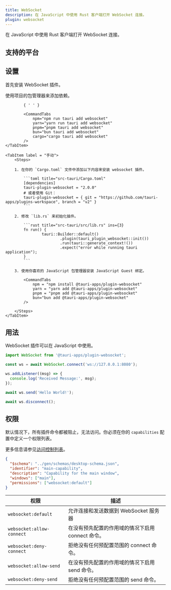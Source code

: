 ```yaml
---
title: WebSocket
description: 在 JavaScript 中使用 Rust 客户端打开 WebSocket 连接。
plugin: websocket
---
```




<PluginLinks plugin={frontmatter.plugin} />

在 JavaScript 中使用 Rust 客户端打开 WebSocket 连接。

## 支持的平台

<Compatibility plugin={frontmatter.plugin} />

## 设置

首先安装 WebSocket 插件。

<Tabs>
	<TabItem label="自动" >
		使用项目的包管理器来添加依赖。

    		{ ' ' }

    		<CommandTabs
    			npm="npm run tauri add websocket"
    			yarn="yarn run tauri add websocket"
    			pnpm="pnpm tauri add websocket"
    			bun="bun tauri add websocket"
    			cargo="cargo tauri add websocket"
    		/>
    </TabItem>

    <TabItem label = "手动">
    	<Steps>

    	1. 在你的 `Cargo.toml` 文件中添加以下内容来安装 websocket 插件。

    		```toml title="src-tauri/Cargo.toml"
    		[dependencies]
    		tauri-plugin-websocket = "2.0.0"
    		# 或者使用 Git：
    		tauri-plugin-websocket = { git = "https://github.com/tauri-apps/plugins-workspace", branch = "v2" }
    		```

    	2. 修改 `lib.rs` 来初始化插件。

    		```rust title="src-tauri/src/lib.rs" ins={3}
    		fn run() {
    				tauri::Builder::default()
    						.plugin(tauri_plugin_websocket::init())
    						.run(tauri::generate_context!())
    						.expect("error while running tauri application");
    		}
    		```

    	3. 使用你喜欢的 JavaScript 包管理器安装 JavaScript Guest 绑定。

    		<CommandTabs
    			npm = "npm install @tauri-apps/plugin-websocket"
    			yarn = "yarn add @tauri-apps/plugin-websocket"
    			pnpm = "pnpm add @tauri-apps/plugin-websocket"
    			bun="bun add @tauri-apps/plugin-websocket"
    		/>

    	</Steps>
    </TabItem>

</Tabs>

## 用法

WebSocket 插件可以在 JavaScript 中使用。

```javascript
import WebSocket from '@tauri-apps/plugin-websocket';

const ws = await WebSocket.connect('ws://127.0.0.1:8080');

ws.addListener((msg) => {
  console.log('Received Message:', msg);
});

await ws.send('Hello World!');

await ws.disconnect();
```

## 权限

默认情况下，所有插件命令都被阻止，无法访问。你必须在你的 `capabilities` 配置中定义一个权限列表。

更多信息请参见[访问控制列表](/zh-cn/reference/acl/)。

```json title="src-tauri/capabilities/main.json" ins={6}
{
  "$schema": "../gen/schemas/desktop-schema.json",
  "identifier": "main-capability",
  "description": "Capability for the main window",
  "windows": ["main"],
  "permissions": ["websocket:default"]
}
```

| 权限                      | 描述                                              |
| ------------------------- | ------------------------------------------------- |
| `websocket:default`       | 允许连接和发送数据到 WebSocket 服务器             |
| `websocket:allow-connect` | 在没有预先配置的作用域的情况下启用 connect 命令。 |
| `websocket:deny-connect`  | 拒绝没有任何预配置范围的 connect 命令。           |
| `websocket:allow-send`    | 在没有预先配置的作用域的情况下启用 send 命令。    |
| `websocket:deny-send`     | 拒绝没有任何预配置范围的 send 命令。              |
